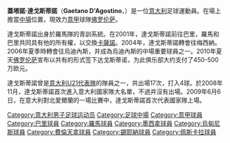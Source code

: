 {{noteta
|G1=意甲
|T=zh-hans:盖塔诺·达戈斯蒂诺;zh-hk:蓋塔諾·迪阿高斯天奴;zh-tw:蓋塔諾·達戈斯蒂諾;
|1=zh-hans:达戈斯蒂诺;zh-hk:迪阿高斯天奴;zh-tw:達戈斯蒂諾;
}}
{{Football player infobox
| playername         =達戈斯蒂諾<br />''D'Agostino''
| image              = [[File:Gaetano_D'Agostino.jpg|240px]]
| fullname           = Gaetano D'Agostino
| nickname           = 
| dateofbirth        = {{birth date and age|1982|6|3}}
| cityofbirth        = [[巴勒莫|巴勒莫]]
| countryofbirth     = [[File:Flag_of_Italy.svg|20px]] [[意大利|意大利]]
| height             = {{height|meters=1.82}}
| currentclub        = [[錫耶足球俱乐部|佛罗伦萨]]
| clubnumber         = 11
| position           = [[中場|中場]]
| youthyears         = 1998-2000
| youthclubs         =  [[羅馬足球俱樂部|羅馬]]
| years              = 2000-2004<br /> 2001-2003<br /> 2004-2006<br /> 2006-2010<br />2010-11
| clubs              = [[羅馬足球俱樂部|羅馬]]<br /> →[[巴里足球俱樂部|巴里]]（共同所有） <br /> [[梅西納足球俱樂部|梅西納]]<br /> [[烏迪內斯足球俱樂部|烏迪內斯]] <br /> →[[佛罗伦萨足球俱乐部|佛罗伦萨]]（共同所有）
| caps(goals)        = {{0}}23 {{0}}(1)<br />{{0}}63 {{0}}(4)<br />{{0}}42 {{0}}(7)<br />105 (11)
| nationalyears      = 2002-2004 <br />2009-
| nationalteam       = [[意大利21歲以下足球代表隊|意大利U-21]] <br />[[意大利國家足球隊|意大利]]
| nationalcaps(goals)= {{0}}17 {{0}}(4)<br />{{0}}{{0}}5 {{0}}(0)
| pcupdate           = 2009.05.31
| ntupdate           = 2009.06.06
}}
'''蓋塔諾·達戈斯蒂諾'''（'''Gaetano D'Agostino'''，{{bd|1982年|6月3日|catidx=Dagostino, Gaetano}}）是一位[[意大利|意大利]]足球運動員。在場上擔當[[中場|中場]]位置，現效力[[意甲|意甲]]球隊[[佛罗伦萨足球俱乐部|佛罗伦萨]]。

達戈斯蒂諾出身於羅馬隊的青訓系統。在2001年，達戈斯蒂諾前往巴里，羅馬和巴里共同具有他的所有權，以交換[[卡薩諾|卡薩諾]]。2004年，達戈斯蒂諾轉會往梅西納。2006年夏季時轉會往烏迪內斯，并成為烏迪內斯的中場重要球員之一。2010年夏天[[佛罗伦萨足球俱乐部|佛罗伦萨]]宣布以共有的形式签下达戈斯蒂诺，为此俱乐部大约支付了450-500万欧元。

達戈斯蒂諾曾是[[義大利21歲以下國家足球隊|意大利U21代表隊]]的隊員之一，共出場17次，打入4球。於2008年11月，達戈斯蒂諾首次進入意大利國家隊大名單，不過并沒有出場。2009年6月6日，在意大利對北愛爾蘭的一場比賽中，達戈斯蒂諾首次代表國家隊上場。



{{DEFAULTSORT:Dagostino, Gaetano}}
[[Category:意大利男子足球运动员|Category:意大利男子足球运动员]]
[[Category:足球中場|Category:足球中場]]
[[Category:意甲球員|Category:意甲球員]]
[[Category:巴里球員|Category:巴里球員]]
[[Category:羅馬球員|Category:羅馬球員]]
[[Category:墨西拿球員|Category:墨西拿球員]]
[[Category:烏甸尼斯球員|Category:烏甸尼斯球員]]
[[Category:費倫天拿球員|Category:費倫天拿球員]]
[[Category:錫耶納球員|Category:錫耶納球員]]
[[Category:佩斯卡拉球員|Category:佩斯卡拉球員]]